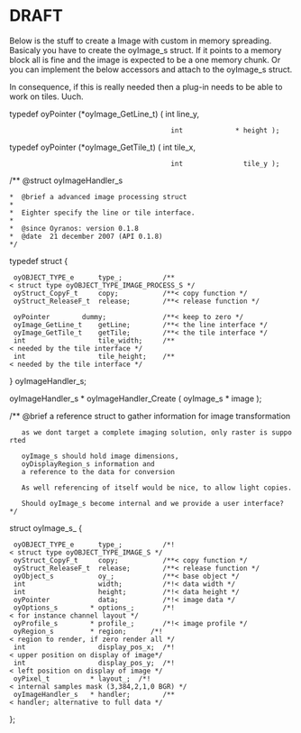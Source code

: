 = DRAFT =

Below is the stuff to create a Image with custom in memory spreading. Basicaly you have to create the oyImage_s struct. If it points to a memory block all is fine and the image is expected to be a one memory chunk. Or you can implement the below accessors and attach to the oyImage_s struct. 

In consequence, if this is really needed then a plug-in needs to be able to work on tiles. Uuch.


typedef oyPointer (*oyImage_GetLine_t) ( int               line_y,
                                         int             * height );
typedef oyPointer (*oyImage_GetTile_t) ( int               tile_x,
                                         int               tile_y );

/** @struct oyImageHandler_s
 *  @brief a advanced image processing struct
 *
 *  Eighter specify the line or tile interface.
 *
 *  @since Oyranos: version 0.1.8
 *  @date  21 december 2007 (API 0.1.8)
 */
typedef struct {
  oyOBJECT_TYPE_e      type_;          /**< struct type oyOBJECT_TYPE_IMAGE_PROCESS_S */
  oyStruct_CopyF_t     copy;           /**< copy function */
  oyStruct_ReleaseF_t  release;        /**< release function */

  oyPointer        dummy;              /**< keep to zero */
  oyImage_GetLine_t    getLine;        /**< the line interface */
  oyImage_GetTile_t    getTile;        /**< the tile interface */
  int                  tile_width;     /**< needed by the tile interface */
  int                  tile_height;    /**< needed by the tile interface */
} oyImageHandler_s;

oyImageHandler_s * oyImageHandler_Create ( oyImage_s     * image );


/** @brief a reference struct to gather information for image transformation

    as we dont target a complete imaging solution, only raster is supported

    oyImage_s should hold image dimensions,
    oyDisplayRegion_s information and
    a reference to the data for conversion

    As well referencing of itself would be nice, to allow light copies.

    Should oyImage_s become internal and we provide a user interface?
 */
struct oyImage_s_ {
  oyOBJECT_TYPE_e      type_;          /*!< struct type oyOBJECT_TYPE_IMAGE_S */
  oyStruct_CopyF_t     copy;           /**< copy function */
  oyStruct_ReleaseF_t  release;        /**< release function */
  oyObject_s           oy_;            /**< base object */
  int                  width;          /*!< data width */
  int                  height;         /*!< data height */
  oyPointer            data;           /*!< image data */
  oyOptions_s        * options_;       /*!< for instance channel layout */
  oyProfile_s        * profile_;       /*!< image profile */
  oyRegion_s         * region;      /*!< region to render, if zero render all */
  int                  display_pos_x;  /*!< upper position on display of image*/
  int                  display_pos_y;  /*!< left position on display of image */
  oyPixel_t          * layout_;  /*!< internal samples mask (3,384,2,1,0 BGR) */
  oyImageHandler_s   * handler;        /**< handler; alternative to full data */
};